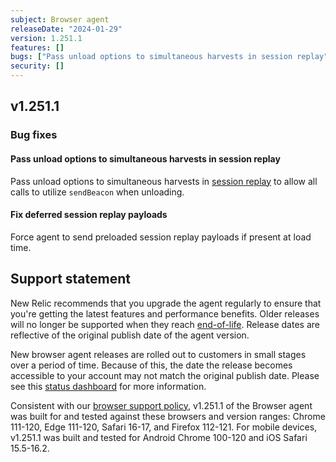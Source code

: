 ```yaml
---
subject: Browser agent
releaseDate: "2024-01-29"
version: 1.251.1
features: []
bugs: ["Pass unload options to simultaneous harvests in session replay","Fix deferred Session Replay payloads"]
security: []
---
```


## v1.251.1

### Bug fixes

#### Pass unload options to simultaneous harvests in session replay

Pass unload options to simultaneous harvests in [session replay](https://docs.newrelic.com/docs/browser/browser-monitoring/browser-pro-features/session-replay/) to allow all calls to utilize `sendBeacon` when unloading.

#### Fix deferred session replay payloads

Force agent to send preloaded session replay payloads if present at load time.

## Support statement

New Relic recommends that you upgrade the agent regularly to ensure that you're getting the latest features and performance benefits. Older releases will no longer be supported when they reach [end-of-life](https://docs.newrelic.com/docs/browser/browser-monitoring/getting-started/browser-agent-eol-policy/). Release dates are reflective of the original publish date of the agent version.

New browser agent releases are rolled out to customers in small stages over a period of time. Because of this, the date the release becomes accessible to your account may not match the original publish date. Please see this [status dashboard](https://newrelic.github.io/newrelic-browser-agent-release/) for more information.

Consistent with our [browser support policy](https://docs.newrelic.com/docs/browser/new-relic-browser/getting-started/compatibility-requirements-browser-monitoring/#browser-types), v1.251.1 of the Browser agent was built for and tested against these browsers and version ranges: Chrome 111-120, Edge 111-120, Safari 16-17, and Firefox 112-121. For mobile devices, v1.251.1 was built and tested for Android Chrome 100-120 and iOS Safari 15.5-16.2.
